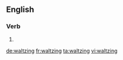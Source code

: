 ==English==

===Verb===
{{head|en}}

# {{present participle of|waltz|lang=en}}

[[de:waltzing]]
[[fr:waltzing]]
[[ta:waltzing]]
[[vi:waltzing]]